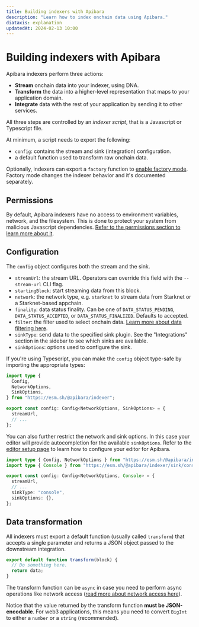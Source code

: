 ```yaml
---
title: Building indexers with Apibara
description: "Learn how to index onchain data using Apibara."
diataxis: explanation
updatedAt: 2024-02-13 10:00
---
```


# Building indexers with Apibara

Apibara indexers perform three actions:

- **Stream** onchain data into your indexer, using DNA.
- **Transform** the data into a higher-level representation that maps to your application domain.
- **Integrate** data with the rest of your application by sending it to other services.

All three steps are controlled by an _indexer script_, that is a Javascript or Typescript file.

At minimum, a script needs to export the following:

- `config`: contains the stream and sink (integration) configuration.
- a default function used to transform raw onchain data.

Optionally, indexers can export a `factory` function to [enable factory
mode](/docs/v1/indexers/factory-mode). Factory mode changes the indexer behavior
and it's documented separately.

## Permissions

By default, Apibara indexers have no access to environment variables, network,
and the filesystem. This is done to protect your system from malicious
Javascript dependencies. [Refer to the permissions section to learn more about
it](/docs/v1/indexers/permissions).

## Configuration

The `config` object configures both the stream and the sink.

- `streamUrl`: the stream URL. Operators can override this field with the `--stream-url` CLI flag.
- `startingBlock`: start streaming data from this block.
- `network`: the network type, e.g. `starknet` to stream data from Starknet or a Starknet-based appchain.
- `finality`: data status finality. Can be one of `DATA_STATUS_PENDING`,
  `DATA_STATUS_ACCEPTED`, or `DATA_STATUS_FINALIZED`. Defaults to accepted.
- `filter`: the filter used to select onchain data. [Learn more about data filtering here](/docs/v1/indexers/filter).
- `sinkType`: send data to the specified sink plugin. See the "Integrations"
  section in the sidebar to see which sinks are available.
- `sinkOptions`: options used to configure the sink.

If you're using Typescript, you can make the `config` object type-safe by importing the appropriate types:

```ts [indexer.ts]
import type {
  Config,
  NetworkOptions,
  SinkOptions,
} from "https://esm.sh/@apibara/indexer";

export const config: Config<NetworkOptions, SinkOptions> = {
  streamUrl,
  // ...
};
```

You can also further restrict the network and sink options. In this case your
editor will provide autocompletion for the available `sinkOptions`.
Refer to the [editor setup page](/docs/v1/indexers/editor-setup) to learn how to
configure your editor for Apibara.

```ts [indexer.ts]
import type { Config, NetworkOptions } from "https://esm.sh/@apibara/indexer";
import type { Console } from "https://esm.sh/@apibara/indexer/sink/console";

export const config: Config<NetworkOptions, Console> = {
  streamUrl,
  // ...
  sinkType: "console",
  sinkOptions: {},
};
```

## Data transformation

All indexers must export a default function (usually called `transform`) that
accepts a single parameter and returns a JSON object passed to the downstream
integration.

```ts [indexer.ts]
export default function transform(block) {
  // Do something here.
  return data;
}
```

The transform function can be `async` in case you need to perform async
operations like network access ([read more about network access
here](/docs/v1/indexers/permissions/network)).

Notice that the value returned by the transform function **must be JSON-encodable**.
For web3 applications, this means you need to convert `BigInt` to either a
`number` or a `string` (recommended).
